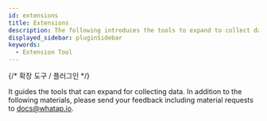 ```yaml
---
id: extensions
title: Extensions
description: The following introduces the tools to expand to collect data.
displayed_sidebar: pluginSidebar
keywords:
  - Extension Tool
---
```


{/* 
확장 도구 / 플러그인 
*/}

It guides the tools that can expand for collecting data. In addition to the following materials, please send your feedback including material requests to docs@whatap.io.


<DocCardList/>
